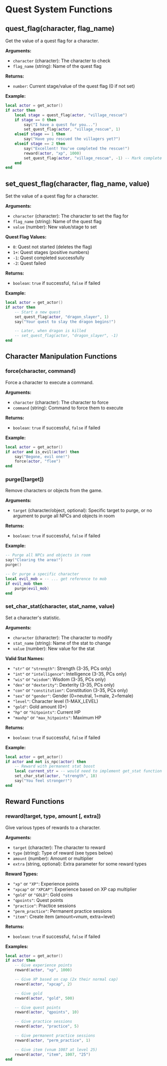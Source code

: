 # Quest System Functions

## quest_flag(character, flag_name)

Get the value of a quest flag for a character.

**Arguments:**
- `character` (character): The character to check
- `flag_name` (string): Name of the quest flag

**Returns:**
- `number`: Current stage/value of the quest flag (0 if not set)

**Example:**
```lua
local actor = get_actor()
if actor then
    local stage = quest_flag(actor, "village_rescue")
    if stage == 0 then
        say("I have a quest for you...")
        set_quest_flag(actor, "village_rescue", 1)
    elseif stage == 1 then
        say("Have you rescued the villagers yet?")
    elseif stage == 2 then
        say("Excellent! You've completed the rescue!")
        reward(actor, "xp", 1000)
        set_quest_flag(actor, "village_rescue", -1) -- Mark complete
    end
end
```

## set_quest_flag(character, flag_name, value)

Set the value of a quest flag for a character.

**Arguments:**
- `character` (character): The character to set the flag for
- `flag_name` (string): Name of the quest flag
- `value` (number): New value/stage to set

**Quest Flag Values:**
- `0`: Quest not started (deletes the flag)
- `1+`: Quest stages (positive numbers)
- `-1`: Quest completed successfully
- `-2`: Quest failed

**Returns:**
- `boolean`: `true` if successful, `false` if failed

**Example:**
```lua
local actor = get_actor()
if actor then
    -- Start a new quest
    set_quest_flag(actor, "dragon_slayer", 1)
    say("Your quest to slay the dragon begins!")

    -- Later, when dragon is killed
    -- set_quest_flag(actor, "dragon_slayer", -1)
end
```

## Character Manipulation Functions

### force(character, command)

Force a character to execute a command.

**Arguments:**
- `character` (character): The character to force
- `command` (string): Command to force them to execute

**Returns:**
- `boolean`: `true` if successful, `false` if failed

**Example:**
```lua
local actor = get_actor()
if actor and is_evil(actor) then
    say("Begone, evil one!")
    force(actor, "flee")
end
```

### purge([target])

Remove characters or objects from the game.

**Arguments:**
- `target` (character/object, optional): Specific target to purge, or no argument to purge all NPCs and objects in room

**Returns:**
- `boolean`: `true` if successful, `false` if failed

**Example:**
```lua
-- Purge all NPCs and objects in room
say("Clearing the area!")
purge()

-- Or purge a specific character
local evil_mob = -- ... get reference to mob
if evil_mob then
    purge(evil_mob)
end
```

### set_char_stat(character, stat_name, value)

Set a character's statistic.

**Arguments:**
- `character` (character): The character to modify
- `stat_name` (string): Name of the stat to change
- `value` (number): New value for the stat

**Valid Stat Names:**
- `"str"` or `"strength"`: Strength (3-35, PCs only)
- `"int"` or `"intelligence"`: Intelligence (3-35, PCs only)
- `"wis"` or `"wisdom"`: Wisdom (3-35, PCs only)
- `"dex"` or `"dexterity"`: Dexterity (3-35, PCs only)
- `"con"` or `"constitution"`: Constitution (3-35, PCs only)
- `"sex"` or `"gender"`: Gender (0=neutral, 1=male, 2=female)
- `"level"`: Character level (1-MAX_LEVEL)
- `"gold"`: Gold amount (0+)
- `"hp"` or `"hitpoints"`: Current HP
- `"maxhp"` or `"max_hitpoints"`: Maximum HP

**Returns:**
- `boolean`: `true` if successful, `false` if failed

**Example:**
```lua
local actor = get_actor()
if actor and not is_npc(actor) then
    -- Reward with permanent stat boost
    local current_str = -- would need to implement get_stat function
    set_char_stat(actor, "strength", 18)
    say("You feel stronger!")
end
```

## Reward Functions

### reward(target, type, amount [, extra])

Give various types of rewards to a character.

**Arguments:**
- `target` (character): The character to reward
- `type` (string): Type of reward (see types below)
- `amount` (number): Amount or multiplier
- `extra` (string, optional): Extra parameter for some reward types

**Reward Types:**
- `"xp"` or `"XP"`: Experience points
- `"xpcap"` or `"XPCAP"`: Experience based on XP cap multiplier
- `"gold"` or `"GOLD"`: Gold coins
- `"qpoints"`: Quest points
- `"practice"`: Practice sessions
- `"perm_practice"`: Permanent practice sessions
- `"item"`: Create item (amount=vnum, extra=level)

**Returns:**
- `boolean`: `true` if successful, `false` if failed

**Examples:**
```lua
local actor = get_actor()
if actor then
    -- Give experience points
    reward(actor, "xp", 1000)

    -- Give XP based on cap (2x their normal cap)
    reward(actor, "xpcap", 2)

    -- Give gold
    reward(actor, "gold", 500)

    -- Give quest points
    reward(actor, "qpoints", 10)

    -- Give practice sessions
    reward(actor, "practice", 5)

    -- Give permanent practice sessions
    reward(actor, "perm_practice", 1)

    -- Give item (vnum 1007 at level 25)
    reward(actor, "item", 1007, "25")
end
```
